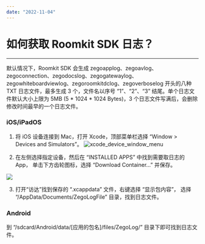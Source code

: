 ```yaml
---
date: "2022-11-04"
---
```

# 如何获取 Roomkit SDK 日志？
---

默认情况下，Roomkit SDK 会生成 zegoapplog、zegoavlog、zegoconnection、zegodocslog、zegogatewaylog、zegowhiteboardviewlog、zegoroomkitdclog、zegoverboselog 开头的八种 TXT 日志文件，最多生成 3 个，文件名以序号 “1”、“2”、“3” 结尾。单个日志文件默认大小上限为 5MB (5 * 1024 * 1024 Bytes)，3 个日志文件写满后，会删除修改时间最早的一个日志文件。

### iOS/iPadOS

1. 将 iOS 设备连接到 Mac，打开 Xcode，顶部菜单栏选择 “Window > Devices and Simulators”。
![xcode_device_window_menu](https://doc-media.zego.im/sdk-doc/Pics/FAQ/xcode_device_window_menu.png)

2. 在左侧选择指定设备，然后在 “INSTALLED APPS” 中找到需要取日志的 App， 单击下方齿轮图标，选择 “Download Container...” 并保存。
<img src="https://doc-media.zego.im/sdk-doc/Pics/FAQ/xcode-device-window.png">

3. 打开“访达”找到保存的 “.xcappdata” 文件，右键选择 “显示包内容”， 选择 “/AppData/Documents/ZegoLogFile” 目录，找到日志文件。

### Android

到 “/sdcard/Android/data/[应用的包名]/files/ZegoLog/” 目录下即可找到日志文件。